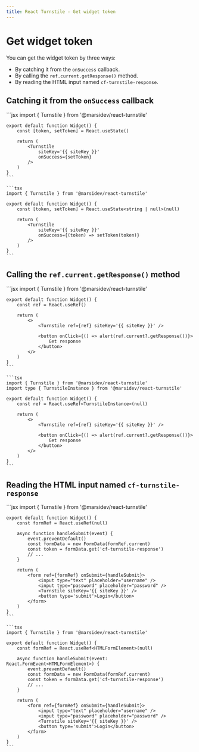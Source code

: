 ```yaml
---
title: React Turnstile - Get widget token
---
```


# Get widget token

You can get the widget token by three ways:

- By catching it from the `onSuccess` callback.
- By calling the `ref.current.getResponse()` method.
- By reading the HTML input named `cf-turnstile-response`.

## Catching it from the `onSuccess` callback

<CodeGroup>
  ```jsx
	import { Turnstile } from '@marsidev/react-turnstile'

	export default function Widget() {
		const [token, setToken] = React.useState()

		return (
			<Turnstile
				siteKey='{{ siteKey }}'
				onSuccess={setToken}
			/>
		)
	}
	```

	```tsx
	import { Turnstile } from '@marsidev/react-turnstile'

	export default function Widget() {
		const [token, setToken] = React.useState<string | null>(null)

		return (
			<Turnstile
				siteKey='{{ siteKey }}'
				onSuccess={(token) => setToken(token)}
			/>
		)
	}
	```
</CodeGroup>

## Calling the `ref.current.getResponse()` method

<CodeGroup>
	```jsx
	import { Turnstile } from '@marsidev/react-turnstile'

	export default function Widget() {
		const ref = React.useRef()

		return (
			<>
				<Turnstile ref={ref} siteKey='{{ siteKey }}' />

				<button onClick={() => alert(ref.current?.getResponse())}>
					Get response
				</button>
			</>
		)
	}
	```

	```tsx
	import { Turnstile } from '@marsidev/react-turnstile'
	import type { TurnstileInstance } from '@marsidev/react-turnstile'

	export default function Widget() {
		const ref = React.useRef<TurnstileInstance>(null)

		return (
			<>
				<Turnstile ref={ref} siteKey='{{ siteKey }}' />

				<button onClick={() => alert(ref.current?.getResponse())}>
					Get response
				</button>
			</>
		)
	}
	```
</CodeGroup>

## Reading the HTML input named `cf-turnstile-response`

<CodeGroup>
	```jsx
	import { Turnstile } from '@marsidev/react-turnstile'

	export default function Widget() {
		const formRef = React.useRef(null)

		async function handleSubmit(event) {
			event.preventDefault()
			const formData = new FormData(formRef.current)
			const token = formData.get('cf-turnstile-response')
			// ...
		}

		return (
			<form ref={formRef} onSubmit={handleSubmit}>
				<input type="text" placeholder="username" />
				<input type="password" placeholder="password" />
				<Turnstile siteKey='{{ siteKey }}' />
				<button type='submit'>Login</button>
			</form>
		)
	}
	```

	```tsx
	import { Turnstile } from '@marsidev/react-turnstile'

	export default function Widget() {
		const formRef = React.useRef<HTMLFormElement>(null)

		async function handleSubmit(event: React.FormEvent<HTMLFormElement>) {
			event.preventDefault()
			const formData = new FormData(formRef.current)
			const token = formData.get('cf-turnstile-response')
			// ...
		}

		return (
			<form ref={formRef} onSubmit={handleSubmit}>
				<input type="text" placeholder="username" />
				<input type="password" placeholder="password" />
				<Turnstile siteKey='{{ siteKey }}' />
				<button type='submit'>Login</button>
			</form>
		)
	}
	```
</CodeGroup>
